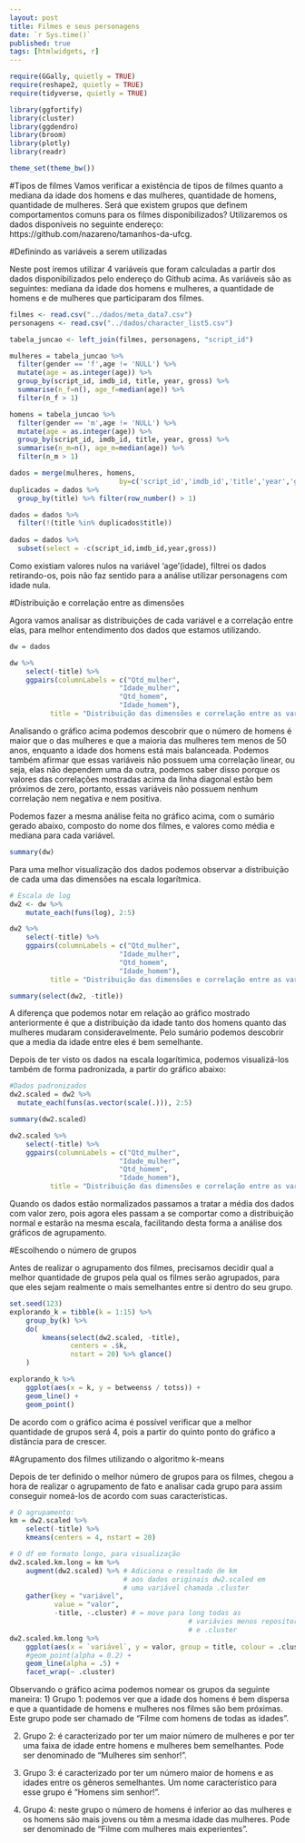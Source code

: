 ```yaml
---
layout: post
title: Filmes e seus personagens
date: `r Sys.time()`
published: true
tags: [htmlwidgets, r]
---
```


```r
require(GGally, quietly = TRUE)
require(reshape2, quietly = TRUE)
require(tidyverse, quietly = TRUE)

library(ggfortify)
library(cluster)
library(ggdendro)
library(broom)
library(plotly)
library(readr)

theme_set(theme_bw())
```


#Tipos de filmes
Vamos verificar a existência de tipos de filmes quanto a mediana da idade dos homens e das mulheres, quantidade de homens, quantidade de mulheres. Será que existem grupos que definem comportamentos comuns para os filmes disponibilizados? Utilizaremos os dados disponíveis no seguinte endereço: https://github.com/nazareno/tamanhos-da-ufcg.


#Definindo as variáveis a serem utilizadas 

Neste post iremos utilizar 4 variáveis que foram calculadas a partir dos dados disponibilizados pelo endereço do Github acima. As variáveis são as seguintes: mediana da idade dos homens e mulheres, a quantidade de homens e de mulheres que participaram dos filmes. 


```r
filmes <- read.csv("../dados/meta_data7.csv")
personagens <- read.csv("../dados/character_list5.csv")

tabela_juncao <- left_join(filmes, personagens, "script_id")

mulheres = tabela_juncao %>%
  filter(gender == 'f',age != 'NULL') %>%
  mutate(age = as.integer(age)) %>%
  group_by(script_id, imdb_id, title, year, gross) %>%
  summarise(n_f=n(), age_f=median(age)) %>% 
  filter(n_f > 1)

homens = tabela_juncao %>%
  filter(gender == 'm',age != 'NULL') %>%
  mutate(age = as.integer(age)) %>%
  group_by(script_id, imdb_id, title, year, gross) %>%
  summarise(n_m=n(), age_m=median(age)) %>% 
  filter(n_m > 1)

dados = merge(mulheres, homens, 
                           by=c('script_id','imdb_id','title','year','gross'))
duplicados = dados %>%
  group_by(title) %>% filter(row_number() > 1)

dados = dados %>% 
  filter(!(title %in% duplicados$title))
  
dados = dados %>%
  subset(select = -c(script_id,imdb_id,year,gross))
```

Como existiam valores nulos na variável 'age'(idade), filtrei os dados retirando-os, pois não faz sentido para a análise utilizar personagens com idade nula.  


#Distribuição e correlação entre as dimensões

Agora vamos analisar as distribuições de cada variável e a correlação entre elas, para melhor entendimento dos dados que estamos utilizando.

```r
dw = dados

dw %>% 
    select(-title) %>% 
    ggpairs(columnLabels = c("Qtd_mulher",
                           "Idade_mulher",
                           "Qtd_homem",
                           "Idade_homem"), 
          title = "Distribuição das dimensões e correlação entre as variáveis")
```


Analisando o gráfico acima podemos descobrir que o número de homens é maior que o das mulheres e que a maioria das mulheres tem menos de 50 anos, enquanto a idade dos homens está mais balanceada. Podemos também afirmar que essas variáveis não possuem uma correlação linear, ou seja, elas não dependem uma da outra, podemos saber disso porque os valores das correlações mostradas acima da linha diagonal estão bem próximos de zero, portanto, essas variáveis não possuem nenhum correlação nem negativa e nem positiva.

Podemos fazer a mesma análise feita no gráfico acima, com o sumário gerado abaixo, composto do nome dos filmes, e valores como média e mediana para cada variável.

```r
summary(dw)
```

Para uma melhor visualização dos dados podemos observar a distribuição de cada uma das dimensões na escala logarítmica.

```r
# Escala de log 
dw2 <- dw %>% 
    mutate_each(funs(log), 2:5)

dw2 %>% 
    select(-title) %>% 
    ggpairs(columnLabels = c("Qtd_mulher",
                           "Idade_mulher",
                           "Qtd_homem",
                           "Idade_homem"), 
          title = "Distribuição das dimensões e correlação entre as variáveis")

summary(select(dw2, -title))

```

A diferença que podemos notar em relação ao gráfico mostrado anteriormente é que a distribuição da idade tanto dos homens quanto das mulheres mudaram consideravelmente. Pelo sumário podemos descobrir que a media da idade entre eles é bem semelhante.

Depois de ter visto os dados na escala logarítimica, podemos visualizá-los também de forma padronizada, a partir do gráfico abaixo:

```r
#Dados padronizados
dw2.scaled = dw2 %>% 
  mutate_each(funs(as.vector(scale(.))), 2:5)

summary(dw2.scaled)

dw2.scaled %>% 
    select(-title) %>% 
    ggpairs(columnLabels = c("Qtd_mulher",
                           "Idade_mulher",
                           "Qtd_homem",
                           "Idade_homem"), 
          title = "Distribuição das dimensões e correlação entre as variáveis")
```

Quando os dados estão normalizados passamos a tratar a média dos dados com valor zero, pois agora eles passam a se comportar como a distribuição normal e estarão na mesma escala, facilitando desta forma a análise dos gráficos de agrupamento.

#Escolhendo o número de grupos

Antes de realizar o agrupamento dos filmes, precisamos decidir qual a melhor quantidade de grupos pela qual os filmes serão agrupados, para que eles sejam realmente o mais semelhantes entre si dentro do seu grupo.

```r
set.seed(123)
explorando_k = tibble(k = 1:15) %>% 
    group_by(k) %>% 
    do(
        kmeans(select(dw2.scaled, -title), 
               centers = .$k, 
               nstart = 20) %>% glance()
    )

explorando_k %>% 
    ggplot(aes(x = k, y = betweenss / totss)) + 
    geom_line() + 
    geom_point()
```

De acordo com o gráfico acima é possível verificar que a melhor quantidade de grupos será 4, pois a partir do quinto ponto do gráfico a distância para de crescer.


#Agrupamento dos filmes utilizando o algoritmo k-means

Depois de ter definido o melhor número de grupos para os filmes, chegou a hora de realizar o agrupamento de fato e analisar cada grupo para assim conseguir nomeá-los de acordo com suas características. 

```r
# O agrupamento:
km = dw2.scaled %>% 
    select(-title) %>% 
    kmeans(centers = 4, nstart = 20)

# O df em formato longo, para visualização 
dw2.scaled.km.long = km %>% 
    augment(dw2.scaled) %>% # Adiciona o resultado de km 
                            # aos dados originais dw2.scaled em 
                            # uma variável chamada .cluster
    gather(key = "variável", 
           value = "valor", 
           -title, -.cluster) # = move para long todas as 
                                            # variávies menos repository_language 
                                            # e .cluster
dw2.scaled.km.long %>% 
    ggplot(aes(x = `variável`, y = valor, group = title, colour = .cluster)) + 
    #geom_point(alpha = 0.2) + 
    geom_line(alpha = .5) + 
    facet_wrap(~ .cluster) 

```


Observando o gráfico acima podemos nomear os grupos da seguinte maneira:
1) Grupo 1: podemos ver que a idade dos homens é bem dispersa e que a quantidade de homens e mulheres nos filmes são bem próximas. Este grupo pode ser chamado de "Filme com homens de todas as idades".

2) Grupo 2: é caracterizado por ter um maior número de mulheres e por ter uma faixa de idade entre homens e mulheres bem semelhantes. Pode ser denominado de "Mulheres sim senhor!".

3) Grupo 3: é caracterizado por ter um número maior de homens e as idades entre os gêneros semelhantes. Um nome característico para esse grupo é "Homens sim senhor!".

4) Grupo 4: neste grupo o número de homens é inferior ao das mulheres e os homens são mais jovens ou têm a mesma idade das mulheres. Pode ser denominado de "Filme com mulheres mais experientes".


